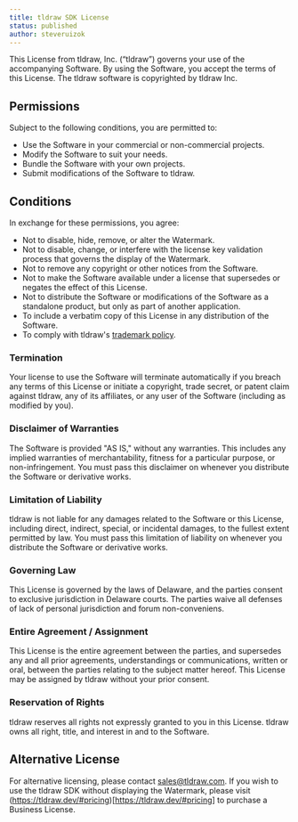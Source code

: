 ```yaml
---
title: tldraw SDK License
status: published
author: steveruizok
---
```


This License from tldraw, Inc. (“tldraw”) governs your use of the accompanying Software. By using the Software, you accept the terms of this License. The tldraw software is copyrighted by tldraw Inc.

## Permissions

Subject to the following conditions, you are permitted to:

- Use the Software in your commercial or non-commercial projects.
- Modify the Software to suit your needs.
- Bundle the Software with your own projects.
- Submit modifications of the Software to tldraw.

## Conditions

In exchange for these permissions, you agree:

- Not to disable, hide, remove, or alter the Watermark.
- Not to disable, change, or interfere with the license key validation process that governs the display of the Watermark.
- Not to remove any copyright or other notices from the Software.
- Not to make the Software available under a license that supersedes or negates the effect of this License.
- Not to distribute the Software or modifications of the Software as a standalone product, but only as part of another application.
- To include a verbatim copy of this License in any distribution of the Software.
- To comply with tldraw's [trademark policy](https://github.com/tldraw/tldraw/blob/main/TRADEMARKS.md).

### Termination

Your license to use the Software will terminate automatically if you breach any terms of this License or initiate a copyright, trade secret, or patent claim against tldraw, any of its affiliates, or any user of the Software (including as modified by you).

### Disclaimer of Warranties

The Software is provided "AS IS," without any warranties. This includes any implied warranties of merchantability, fitness for a particular purpose, or non-infringement. You must pass this disclaimer on whenever you distribute the Software or derivative works.

### Limitation of Liability

tldraw is not liable for any damages related to the Software or this License, including direct, indirect, special, or incidental damages, to the fullest extent permitted by law. You must pass this limitation of liability on whenever you distribute the Software or derivative works.

### Governing Law

This License is governed by the laws of Delaware, and the parties consent to exclusive jurisdiction in Delaware courts. The parties waive all defenses of lack of personal jurisdiction and forum non-conveniens.

### Entire Agreement / Assignment

This License is the entire agreement between the parties, and supersedes any and all prior agreements, understandings or communications, written or oral, between the parties relating to the subject matter hereof. This License may be assigned by tldraw without your prior consent.

### Reservation of Rights

tldraw reserves all rights not expressly granted to you in this License. tldraw owns all right, title, and interest in and to the Software.

## Alternative License

For alternative licensing, please contact sales@tldraw.com. If you wish to use the tldraw SDK without displaying the Watermark, please visit (https://tldraw.dev/#pricing)[https://tldraw.dev/#pricing] to purchase a Business License.
